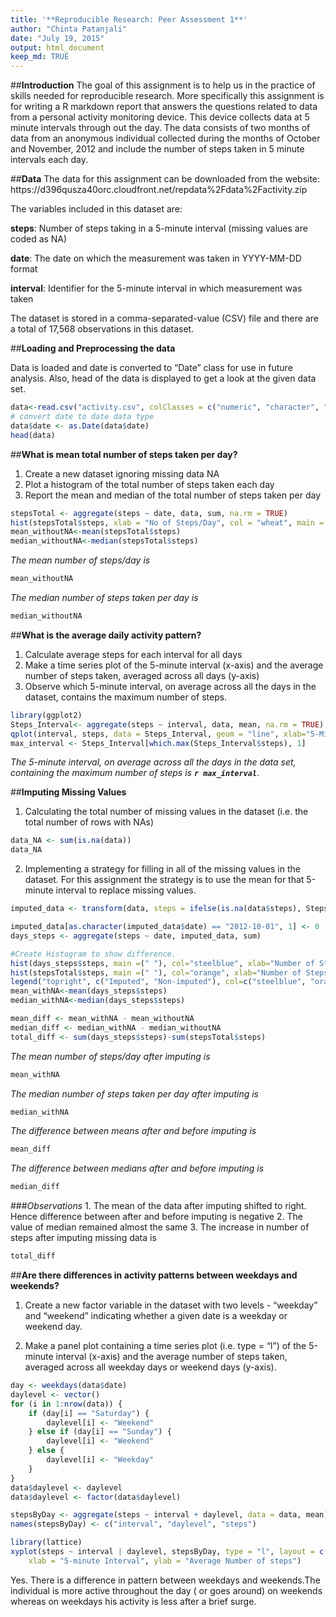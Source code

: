 ```yaml
---
title: '**Reproducible Research: Peer Assessment 1**'
author: "Chinta Patanjali"
date: "July 19, 2015"
output: html_document
keep_md: TRUE
---
```

##**Introduction**
The goal of this assignment is to help us in the practice of skills needed for reproducible research. More specifically this assignment is for writing a R markdown report that answers the questions related to data from a personal activity monitoring device. This device collects data at 5 minute intervals through out the day. The data consists of two months of data from an anonymous individual collected during the months of October and November, 2012 and include the number of steps taken in 5 minute intervals each day.

##**Data**
The data for this assignment can be downloaded from the website:
https://d396qusza40orc.cloudfront.net/repdata%2Fdata%2Factivity.zip

The variables included in this dataset are:

**steps**: Number of steps taking in a 5-minute interval (missing values are coded as NA)

**date**: The date on which the measurement was taken in YYYY-MM-DD format

**interval**: Identifier for the 5-minute interval in which measurement was taken

The dataset is stored in a comma-separated-value (CSV) file and there are a total of 17,568 observations in this dataset.

##**Loading and Preprocessing the data**

Data is loaded and date is converted to "Date" class for use in future analysis. Also, head of the data is displayed to get a look at the given data set.


```r
data<-read.csv("activity.csv", colClasses = c("numeric", "character", "numeric"))
# convert date to date data type
data$date <- as.Date(data$date) 
head(data)
```

##**What is mean total number of steps taken per day?**

1. Create a new dataset ignoring missing data NA
2. Plot a histogram of the total number of steps taken each day
3. Report the mean and median of the total number of steps taken per day

```r
stepsTotal <- aggregate(steps ~ date, data, sum, na.rm = TRUE)
hist(stepsTotal$steps, xlab = "No of Steps/Day", col = "wheat", main = " ")
mean_withoutNA<-mean(stepsTotal$steps)
median_withoutNA<-median(stepsTotal$steps)
```

*The mean number of steps/day is*
```r
mean_withoutNA
```
*The median number of steps taken per day is*
```r
median_withoutNA
```


##**What is the average daily activity pattern?**

1. Calculate average steps for each interval for all days
2. Make a time series plot of the 5-minute interval (x-axis) and the average number of steps taken, averaged across all days (y-axis)
3. Observe which 5-minute interval, on average across all the days in the dataset, contains the maximum number of steps.

```r
library(ggplot2)
Steps_Interval<- aggregate(steps ~ interval, data, mean, na.rm = TRUE)
qplot(interval, steps, data = Steps_Interval, geom = "line", xlab="5-Minute Interval", ylab = "Number of Steps", main = " ")
max_interval <- Steps_Interval[which.max(Steps_Interval$steps), 1]
```

*The 5-minute interval, on average across all the days in the data set, containing the maximum number of steps is __`r max_interval `__.*

##**Imputing Missing Values**

1. Calculating the total number of missing values in the dataset (i.e. the total number of rows with NAs)

```r
data_NA <- sum(is.na(data))
data_NA
```

2. Implementing a strategy for filling in all of the missing values in the dataset. For this assignment the strategy is to use the mean for that 5-minute interval to replace missing values.
```r
imputed_data <- transform(data, steps = ifelse(is.na(data$steps), Steps_Interval$steps[match(data$interval, Steps_Interval$interval)], data$steps))

imputed_data[as.character(imputed_data$date) == "2012-10-01", 1] <- 0
days_steps <- aggregate(steps ~ date, imputed_data, sum)

#Create Histogram to show difference. 
hist(days_steps$steps, main =(" "), col="steelblue", xlab="Number of Steps")
hist(stepsTotal$steps, main =(" "), col="orange", xlab="Number of Steps", add=T)
legend("topright", c("Imputed", "Non-imputed"), col=c("steelblue", "orange"), lwd=15)
mean_withNA<-mean(days_steps$steps)
median_withNA<-median(days_steps$steps)

mean_diff <- mean_withNA - mean_withoutNA
median_diff <- median_withNA - median_withoutNA
total_diff <- sum(days_steps$steps)-sum(stepsTotal$steps)
```

*The mean number of steps/day after imputing is*
```r
mean_withNA
```
*The median number of steps taken per day after imputing is*
```r
median_withNA
```
*The difference between means after and before imputing is*
```r
mean_diff
```
*The difference between medians after and before imputing is*
```r
median_diff
```


###*Observations*
1. The mean of the data after imputing shifted to right. Hence difference between after and before imputing is negative
2. The value of median remained almost the same
3. The increase in number of steps after imputing missing data is
```r
total_diff
```

##**Are there differences in activity patterns between weekdays and weekends?**

1. Create a new factor variable in the dataset with two levels - "weekday" and "weekend" indicating whether a given date is a weekday or weekend day.

2. Make a panel plot containing a time series plot (i.e. type = "l") of the 5-minute interval (x-axis) and the average number of steps taken, averaged across all weekday days or weekend days (y-axis).

```r
day <- weekdays(data$date)
daylevel <- vector()
for (i in 1:nrow(data)) {
    if (day[i] == "Saturday") {
        daylevel[i] <- "Weekend"
    } else if (day[i] == "Sunday") {
        daylevel[i] <- "Weekend"
    } else {
        daylevel[i] <- "Weekday"
    }
}
data$daylevel <- daylevel
data$daylevel <- factor(data$daylevel)

stepsByDay <- aggregate(steps ~ interval + daylevel, data = data, mean)
names(stepsByDay) <- c("interval", "daylevel", "steps")

library(lattice)
xyplot(steps ~ interval | daylevel, stepsByDay, type = "l", layout = c(1, 2), 
    xlab = "5-minute Interval", ylab = "Average Number of steps")
```


Yes. There is a difference in pattern between weekdays and weekends.The individual is more active throughout the day ( or goes around) on weekends whereas on weekdays his activity is less after a brief surge.
